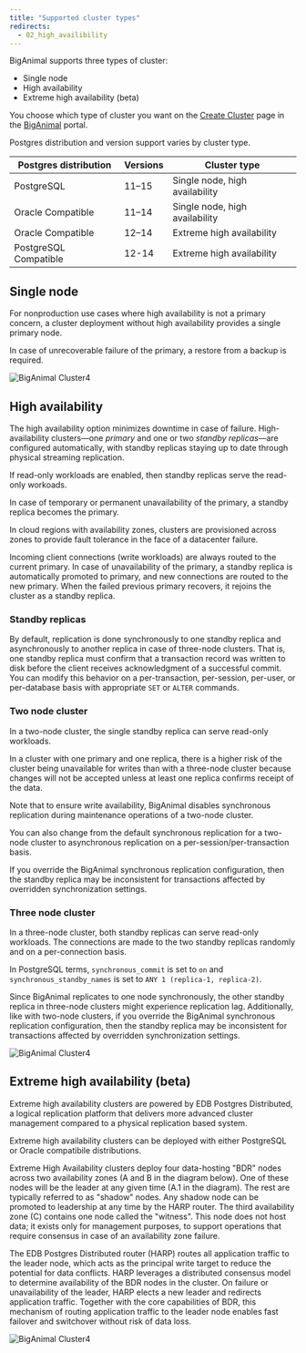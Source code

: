 ```yaml
---
title: "Supported cluster types"
redirects:
  - 02_high_availibility
---
```


BigAnimal supports three types of cluster: 
- Single node
- High availability
- Extreme high availability (beta)

You choose which type of cluster you want on the [Create Cluster](https://portal.biganimal.com/create-cluster) page in the [BigAnimal](https://portal.biganimal.com) portal.  

Postgres distribution and version support varies by cluster type.

| Postgres distribution |     Versions     |          Cluster type          |
| --------------------- | ---------------- | ------------------------------ |
| PostgreSQL            | 11–15            | Single node, high availability |
| Oracle Compatible     | 11–14            | Single node, high availability |
| Oracle Compatible     | 12–14            | Extreme high availability      |
| PostgreSQL Compatible | 12-14            | Extreme high availability      |

## Single node

For nonproduction use cases where high availability is not a primary concern, a cluster deployment without high availability provides a single primary node.

In case of unrecoverable failure of the primary, a restore from a backup is required. 

![*BigAnimal Cluster4*](images/Single-Node-Diagram-2x.png)

## High availability

The high availability option minimizes downtime in case of failure. High-availability clusters—one *primary* and one or two *standby replicas*—are configured automatically, with standby replicas staying up to date through physical streaming replication. 

If read-only workloads are enabled, then standby replicas serve the read-only workoads.

In case of temporary or permanent unavailability of the primary, a standby replica becomes the primary.

In cloud regions with availability zones, clusters are provisioned across zones to provide fault tolerance in the face of a datacenter failure.

Incoming client connections (write workloads) are always routed to the current primary. In case of unavailability of the primary, a standby replica is automatically promoted to primary, and new connections are routed to the new primary. When the failed previous primary recovers, it rejoins the cluster as a standby replica.

### Standby replicas

By default, replication is done synchronously to one standby replica and asynchronously to another replica in case of three-node clusters. That is, one standby replica must confirm that a transaction record was written to disk before the client receives acknowledgment of a successful commit. You can modify this behavior on a per-transaction, per-session, per-user, or per-database basis with appropriate `SET` or `ALTER` commands.

### Two node cluster

In a two-node cluster, the single standby replica can serve read-only workloads. 

In a cluster with one primary and one replica, there is a higher risk of the cluster being unavailable for writes than with a three-node cluster because changes will not be accepted unless at least one replica confirms receipt of the data.

Note that to ensure write availability, BigAnimal disables synchronous replication during maintenance operations of a two-node cluster.

You can also change from the default synchronous replication for a two-node cluster to asynchronous replication on a per-session/per-transaction basis.

If you override the BigAnimal synchronous replication configuration, then the standby replica may be inconsistent for transactions affected by overridden synchronization settings.


### Three node cluster

In a three-node cluster, both standby replicas can serve read-only workloads. The connections are made to the two standby replicas randomly and on a per-connection basis.

In PostgreSQL terms, `synchronous_commit` is set to `on` and `synchronous_standby_names` is set to `ANY 1 (replica-1, replica-2)`.

Since BigAnimal replicates to one node synchronously, the other standby replica in three-node clusters might experience replication lag. Additionally, like with two-node clusters, if you override the BigAnimal synchronous replication configuration, then the standby replica may be inconsistent for transactions affected by overridden synchronization settings.

![*BigAnimal Cluster4*](images/HA-diagram-2x.png)


## Extreme high availability (beta)

Extreme high availability clusters are powered by EDB Postgres Distributed, a logical replication platform that delivers more advanced cluster management compared to a physical replication based system. 

Extreme high availability clusters can be deployed with either PostgreSQL or Oracle compatibile distributions. 

Extreme High Availability clusters deploy four data-hosting "BDR" nodes across two availability zones (A and B in the diagram below). One of these nodes will be the leader at any given time (A.1 in the diagram). The rest are typically referred to as "shadow" nodes. Any shadow node can be promoted to leadership at any time by the HARP router. The third availability zone (C) contains one node called the "witness". This node does not host data; it exists only for management purposes, to support operations that require consensus in case of an availability zone failure.

The EDB Postgres Distributed router (HARP) routes all application traffic to the leader node, which acts as the principal write target to reduce the potential for data conflicts. HARP leverages a distributed consensus model to determine availability of the BDR nodes in the cluster. On failure or unavailability of the leader, HARP elects a new leader and redirects application traffic. Together with the core capabilities of BDR, this mechanism of routing application traffic to the leader node enables fast failover and switchover without risk of data loss. 

![*BigAnimal Cluster4*](images/Extreme-HA-Diagram-2x.png)
